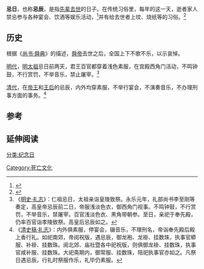 '''忌日'''，也称'''忌辰'''，是指[[先辈|先辈]][[去世|去世]]的日子。在传统习俗里，每年的这一天，逝者家人禁忌参与各种宴会、饮酒等娱乐活动，<ref>{{Cite web |url=http://www.chinanews.com/hwjy/news/2010/05-21/2297706.shtml |title=“祭日”和“忌日”有何不同 |access-date=2020-07-09 |archive-date=2020-09-25 |archive-url=https://web.archive.org/web/20200925063421/http://www.chinanews.com/hwjy/news/2010/05-21/2297706.shtml |dead-url=no }}</ref>并有给去世者上坟、烧纸等的习俗。<ref>{{Cite web |url=https://3g.163.com/news/article_cambrian/F9RH7VJL0545AO7A.html |title=一个人死后，如果没有人烧纸会怎么样？原来这不是封建迷信！ |access-date=2020-07-09 |archive-date=2020-07-09 |archive-url=https://web.archive.org/web/20200709043209/https://3g.163.com/news/article_cambrian/F9RH7VJL0545AO7A.html |dead-url=no }}</ref>

==历史==

根据《[[s:尚書/堯典|尚书·舜典]]》的描述，[[舜帝|舜帝]]去世之后，全国上下不歌不乐，以示哀悼。

[[明代|明代]]，[[明太祖|明太祖]]忌日前两天，君王百官都穿着浅色素服，在宫殿西角门活动，不鸣钟鼓，不行赏罚，不举音乐，禁止屠宰。<ref>《[[s:明史/卷60|明史·礼志]]》：仁祖忌日，太祖亲诣皇陵致祭。永乐元年，礼部尚书李至刚等奏定，高皇帝忌辰前二日，帝服浅淡色衣，御西角门视事。不鸣钟鼓，不行赏罚，不举音乐，禁屠宰。百官浅淡色衣、黑角带朝参。至日，亲祀于奉先殿，仍率百官诣孝陵致祭。高皇后忌辰如之。</ref>

[[清代|清代]]，在[[清朝皇帝|帝王]]和[[清朝皇后及妃嬪列表|王后]]的忌辰，内外均穿素服，不举行宴会，不演奏音乐，不办理刑事方面的事务。<ref>《[[s:清史稿/卷93|清史稿·礼志]]》：内外俱素服，停宴会，辍音乐，不理刑名，帝诣奉先殿后殿上香行礼。如祀南郊，帝阅祝版，遇忌辰，御龙袍、龙褂、挂数珠，执事官蟒服、补褂、挂数珠。阅北郊、庙社暨各中祀祝版，则俱御龙褂、挂数珠，执事官咸补服、挂数珠。大祀斋期内，御常服、挂数珠，陪祀执事官亦如之。凡祭日遇忌辰，行礼时祭服作乐，礼毕仍素服。</ref>

==参考==
{{reflist}}

== 延伸阅读 ==
{{Wikisource further reading}}

[[分类:纪念日|分类:纪念日]]
[[Category:死亡文化|Category:死亡文化]]